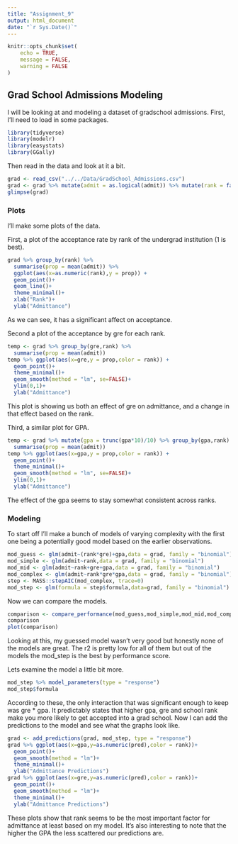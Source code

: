 ```yaml
---
title: "Assignment_9"
output: html_document
date: "`r Sys.Date()`"
---
```


```r
knitr::opts_chunk$set(
	echo = TRUE,
	message = FALSE,
	warning = FALSE
)
```

## Grad School Admissions Modeling
I will be looking at and modeling a dataset of gradschool admissions.
First, I'll need to load in some packages.

```r
library(tidyverse)
library(modelr)
library(easystats)
library(GGally)
```
Then read in the data and look at it a bit.

```r
grad <- read_csv("../../Data/GradSchool_Admissions.csv")
grad <- grad %>% mutate(admit = as.logical(admit)) %>% mutate(rank = factor(rank))
glimpse(grad)
```
### Plots
I'll make some plots of the data.

First, a plot of the acceptance rate by rank of the undergrad institution (1 is best).
```r
grad %>% group_by(rank) %>% 
  summarise(prop = mean(admit)) %>%
  ggplot(aes(x=as.numeric(rank),y = prop)) +
  geom_point()+
  geom_line()+
  theme_minimal()+
  xlab("Rank")+
  ylab("Admittance")
```


As we can see, it has a significant affect on acceptance.


Second a plot of the acceptance by gre for each rank.
```r



temp <- grad %>% group_by(gre,rank) %>% 
  summarise(prop = mean(admit)) 
temp %>% ggplot(aes(x=gre,y = prop,color = rank)) +
  geom_point()+
  theme_minimal()+
  geom_smooth(method = "lm", se=FALSE)+
  ylim(0,1)+
  ylab("Admittance")
```



This plot is showing us both an effect of gre on admittance, and a change in that effect based on the rank.



Third, a similar plot for GPA.
```r



temp <- grad %>% mutate(gpa = trunc(gpa*10)/10) %>% group_by(gpa,rank) %>% 
  summarise(prop = mean(admit)) 
temp %>% ggplot(aes(x=gpa,y = prop,color = rank)) +
  geom_point()+
  theme_minimal()+
  geom_smooth(method = "lm", se=FALSE)+
  ylim(0,1)+
  ylab("Admittance")
```

The effect of the gpa seems to stay somewhat consistent across ranks.

### Modeling

To start off I'll make a bunch of models of varying complexity with the first one being a potentially good model based on the earlier observations.

```r
mod_guess <- glm(admit~(rank*gre)+gpa,data = grad, family = "binomial")
mod_simple <- glm(admit~rank,data = grad, family = "binomial")
mod_mid <- glm(admit~rank+gre+gpa,data = grad, family = "binomial")
mod_complex <- glm(admit~rank*gre*gpa,data = grad, family = "binomial")
step <- MASS::stepAIC(mod_complex, trace=0)
mod_step <- glm(formula = step$formula,data=grad, family = "binomial")
```
Now we can compare the models.

```r
comparison <- compare_performance(mod_guess,mod_simple,mod_mid,mod_complex,mod_step,rank = TRUE)
comparison
plot(comparison)
```

Looking at this, my guessed model wasn't very good but honestly none of the models are great. The r2 is pretty low for all of them but out of the models the mod_step is the best by performance score. 

Lets examine the model a little bit more.
```r
mod_step %>% model_parameters(type = "response")
mod_step$formula
```

According to these, the only interaction that was significant enough to keep was gre * gpa.
It predictably states that higher gpa, gre and school rank make you more likely to get accepted into a grad school.
Now I can add the predictions to the model and see what the graphs look like.
```r
grad <- add_predictions(grad, mod_step, type = "response")
grad %>% ggplot(aes(x=gpa,y=as.numeric(pred),color = rank))+
  geom_point()+
  geom_smooth(method = "lm")+
  theme_minimal()+
  ylab("Admittance Predictions")
grad %>% ggplot(aes(x=gre,y=as.numeric(pred),color = rank))+
  geom_point()+
  geom_smooth(method = "lm")+
  theme_minimal()+
  ylab("Admittance Predictions")
```

These plots show that rank seems to be the most important factor for admittance at least based on my model. It's also interesting to note that the higher the GPA the less scattered our predictions are.












